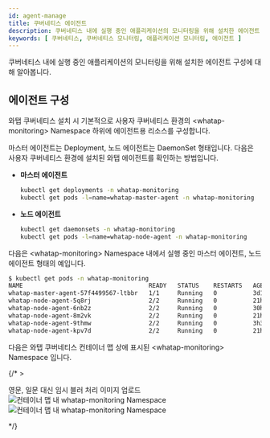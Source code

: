 ```yaml
---
id: agent-manage
title: 쿠버네티스 에이전트
description: 쿠버네티스 내에 실행 중인 애플리케이션의 모니터링을 위해 설치한 에이전트 구성에 대해 알아봅니다.
keywords: [ 쿠버네티스, 쿠버네티스 모니터링, 애플리케이션 모니터링, 에이전트 ]
---
```


쿠버네티스 내에 실행 중인 애플리케이션의 모니터링을 위해 설치한 에이전트 구성에 대해 알아봅니다.

## 에이전트 구성

와탭 쿠버네티스 설치 시 기본적으로 사용자 쿠버네티스 환경의 &lt;whatap-monitoring&gt; Namespace 하위에 에이전트용 리소스를 구성합니다.

마스터 에이전트는 Deployment, 노드 에이전트는 DaemonSet 형태입니다. 다음은 사용자 쿠버네티스 환경에 설치된 와탭 에이전트를 확인하는 방법입니다.

* **마스터 에이전트**

  ```bash
  kubectl get deployments -n whatap-monitoring 
  kubectl get pods -l=name=whatap-master-agent -n whatap-monitoring
  ```

* **노드 에이전트**

  ```bash
  kubectl get daemonsets -n whatap-monitoring
  kubectl get pods -l=name=whatap-node-agent -n whatap-monitoring
  ```

다음은 &lt;whatap-monitoring&gt; Namespace 내에서 실행 중인 마스터 에이전트, 노드 에이전트 형태의 예입니다.

```bash
$ kubectl get pods -n whatap-monitoring
NAME                                   READY   STATUS    RESTARTS   AGE
whatap-master-agent-57f4499567-ltbbr   1/1     Running   0          3d19h
whatap-node-agent-5q8rj                2/2     Running   0          21h
whatap-node-agent-6nb2z                2/2     Running   0          30h
whatap-node-agent-8m2vk                2/2     Running   0          21h
whatap-node-agent-9thmw                2/2     Running   0          3h31m
whatap-node-agent-kpv7d                2/2     Running   0          21h
```

다음은 와탭 쿠버네티스 컨테이너 맵 상에 표시된 &lt;whatap-monitoring&gt; Namespace 입니다.

<ImgLang img='whatap_kubernetes_container_whatap_monitoring.png' desc='컨테이너 맵 내 whatap-monitoring Namespace' />

{/* >

영문, 일문 대신 임시 블러 처리 이미지 업로드 
![컨테이너 맵 내 whatap-monitoring Namespace](/img/whatap_kubernetes_container_whatap_monitoring.png)
![컨테이너 맵 내 whatap-monitoring Namespace](https://img.whatap.io/media/images/whatap_kubernetes_container_whatap_monitoring.png)

*/}